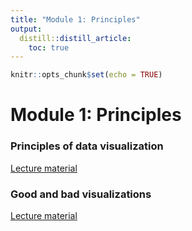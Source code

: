 ```yaml
---
title: "Module 1: Principles"
output:
  distill::distill_article:
    toc: true
---
```


```r
knitr::opts_chunk$set(echo = TRUE)
```

# Module 1: Principles

### Principles of data visualization
[Lecture material](1_01_principles/01_principles.html)

### Good and bad visualizations
[Lecture material](1_02_good_and_bad/02_good_and_bad.html)
